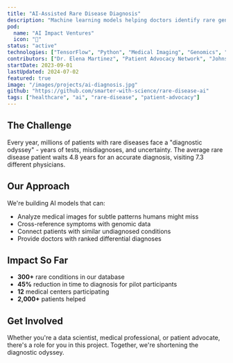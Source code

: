```yaml
---
title: "AI-Assisted Rare Disease Diagnosis"
description: "Machine learning models helping doctors identify rare genetic conditions faster, reducing the diagnostic odyssey for patients."
pod: 
  name: "AI Impact Ventures"
  icon: "🚀"
status: "active"
technologies: ["TensorFlow", "Python", "Medical Imaging", "Genomics", "Cloud ML"]
contributors: ["Dr. Elena Martinez", "Patient Advocacy Network", "Johns Hopkins Medicine"]
startDate: 2023-09-01
lastUpdated: 2024-07-02
featured: true
image: "/images/projects/ai-diagnosis.jpg"
github: "https://github.com/smarter-with-science/rare-disease-ai"
tags: ["healthcare", "ai", "rare-disease", "patient-advocacy"]
---
```


## The Challenge

Every year, millions of patients with rare diseases face a "diagnostic odyssey" - years of tests, misdiagnoses, and uncertainty. The average rare disease patient waits 4.8 years for an accurate diagnosis, visiting 7.3 different physicians.

## Our Approach

We're building AI models that can:
- Analyze medical images for subtle patterns humans might miss
- Cross-reference symptoms with genomic data
- Connect patients with similar undiagnosed conditions
- Provide doctors with ranked differential diagnoses

## Impact So Far

- **300+** rare conditions in our database
- **45%** reduction in time to diagnosis for pilot participants
- **12** medical centers participating
- **2,000+** patients helped

## Get Involved

Whether you're a data scientist, medical professional, or patient advocate, there's a role for you in this project. Together, we're shortening the diagnostic odyssey.